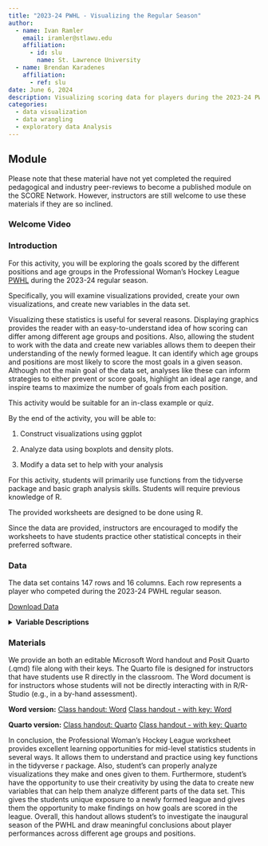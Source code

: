 ```yaml
---
title: "2023-24 PWHL - Visualizing the Regular Season"
author:
  - name: Ivan Ramler
    email: iramler@stlawu.edu
    affiliation:
      - id: slu
        name: St. Lawrence University
  - name: Brendan Karadenes
    affiliation:
      - ref: slu
date: June 6, 2024
description: Visualizing scoring data for players during the 2023-24 PWHL season
categories:
  - data visualization
  - data wrangling
  - exploratory data Analysis
---
```


## Module

Please note that these material have not yet completed the required pedagogical and industry peer-reviews to become a published module on the SCORE Network. However, instructors are still welcome to use these materials if they are so inclined.

### Welcome Video

### Introduction

For this activity, you will be exploring the goals scored by the different positions and age groups in the Professional Woman's Hockey League [PWHL](https://www.quanthockey.com/pwhl/en/seasons/pwhl-players-stats.html){target="_blank"} during the 2023-24 regular season.

Specifically, you will examine visualizations provided, create your own visualizations, and create new variables in the data set.

Visualizing these statistics is useful for several reasons. Displaying graphics provides the reader with an easy-to-understand idea of how scoring can differ among different age groups and positions. Also, allowing the student to work with the data and create new variables allows them to deepen their understanding of the newly formed league. It can identify which age groups and positions are most likely to score the most goals in a given season. Although not the main goal of the data set, analyses like these can inform strategies to either prevent or score goals, highlight an ideal age range, and inspire teams to maximize the number of goals from each position.

::: {.callout-note collapse="true" title="Activity Length" appearance="minimal"}
This activity would be suitable for an in-class example or quiz.
:::

::: {.callout-note collapse="true" title="Learning Objectives" appearance="minimal"}
By the end of the activity, you will be able to:

1.  Construct visualizations using ggplot

2.  Analyze data using boxplots and density plots.

3.  Modify a data set to help with your analysis
:::

::: {.callout-note collapse="true" title="Methods" appearance="minimal"}
For this activity, students will primarily use functions from the tidyverse package and basic graph analysis skills. Students will require previous knowledge of R.
:::

::: {.callout-note collapse="true" title="Technology Requiremens" appearance="minimal"}
The provided worksheets are designed to be done using R.

Since the data are provided, instructors are encouraged to modify the worksheets to have students practice other statistical concepts in their preferred software.
:::

### Data

The data set contains 147 rows and 16 columns. Each row represents a player who competed during the 2023-24 PWHL regular season.

[Download Data](PWHL_Final.csv)

<details>

<summary><b>Variable Descriptions</b></summary>

| Variable   | Description                                                           |
|---------------------|---------------------------------------------------|
| Rk         | League ranking for number of total points                             |
| Name       | First and last name of the player                                     |
| Age        | Age in years of the player                                            |
| Pos        | Position of the player, either Goalie (G), Defense (D) or Forward (F) |
| GP         | Number of games played by the player                                  |
| G          | Number of goals by the player                                         |
| A          | Number of assists by the player                                       |
| P          | Number of points by the player (Goals + Assists)                      |
| PIM        | Penalty minutes accumulated by the player                             |
| Plus_Minus | Plus/Minus rating for the player                                      |
| PPG        | Points per game for the player                                        |
| SHG        | Number of short-handed goals for the player                           |
| GWG        | Number of game winning goals for the player                           |
| G_Per_GP   | Number of goals per games played                                      |
| A_Per_GP   | Number of assists per games played                                    |
| P_Per_GP   | Number of points per games played                                     |

**Data Source**

[Quant Hockey](https://www.quanthockey.com/){target="_blank"}

</details>

### Materials

We provide an both an editable Microsoft Word handout and Posit Quarto (.qmd) file along with their keys. The Quarto file is designed for instructors that have students use R directly in the classroom. The Word document is for instructors whose students will not be directly interacting with in R/R-Studio (e.g., in a by-hand assessment).

**Word version:**
[Class handout: Word](PWHL_WS.docx)
[Class handout - with key: Word](PWHL_WS_KEY.docx)


**Quarto version:**
[Class handout: Quarto](PWHL_Worksheet.qmd)
[Class handout - with key: Quarto](PWHL_Worksheet_Key.qmd)

::: {.callout-note collapse="true" title="Conclusion" appearance="minimal"}
In conclusion, the Professional Woman's Hockey League worksheet provides excellent learning opportunities for mid-level statistics students in several ways. It allows them to understand and practice using key functions in the tidyverse r package. Also, student's can properly analyze visualizations they make and ones given to them. Furthermore, student's have the opportunity to use their creativity by using the data to create new variables that can help them analyze different parts of the data set. This gives the students unique exposure to a newly formed league and gives them the opportunity to make findings on how goals are scored in the league. Overall, this handout allows student's to investigate the inaugural season of the PWHL and draw meaningful conclusions about player performances across different age groups and positions.
:::

